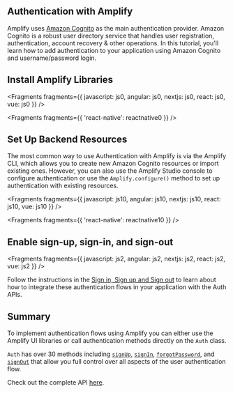## Authentication with Amplify

Amplify uses [Amazon Cognito](https://aws.amazon.com/cognito/) as the main authentication provider. Amazon Cognito is a robust user directory service that handles user registration, authentication, account recovery & other operations. In this tutorial, you'll learn how to add authentication to your application using Amazon Cognito and username/password login.

## Install Amplify Libraries


<Fragments
  fragments={{
    javascript: js0,
    angular: js0,
    nextjs: js0,
    react: js0,
    vue: js0
  }}
/>


<Fragments fragments={{ 'react-native': reactnative0 }} />

## Set Up Backend Resources

The most common way to use Authentication with Amplify is via the Amplify CLI, which allows you to create new Amazon Cognito resources or import existing ones. However, you can also use the Amplify Studio console to configure authentication or use the `Amplify.configure()` method to set up authentication with existing resources.


<Fragments
  fragments={{
    javascript: js10,
    angular: js10,
    nextjs: js10,
    react: js10,
    vue: js10
  }}
/>


<Fragments fragments={{ 'react-native': reactnative10 }} />

## Enable sign-up, sign-in, and sign-out


<Fragments
  fragments={{
    javascript: js2,
    angular: js2,
    nextjs: js2,
    react: js2,
    vue: js2
  }}
/>

Follow the instructions in the [Sign in, Sign up and Sign out](/gen1/[platform]/build-a-backend/auth/enable-sign-up/) to learn about how to integrate these authentication flows in your application with the Auth APIs.

## Summary

To implement authentication flows using Amplify you can either use the Amplify UI libraries or call authentication methods directly on the `Auth` class.

`Auth` has over 30 methods including [`signUp`](/gen1/[platform]/build-a-backend/auth/enable-sign-up/#sign-up), [`signIn`](/gen1/[platform]/build-a-backend/auth/enable-sign-up/#sign-in), [`forgotPassword`](/gen1/[platform]/build-a-backend/auth/manage-user-session/#forgot-password), and [`signOut`](/gen1/[platform]/build-a-backend/auth/enable-sign-up/#sign-out) that allow you full control over all aspects of the user authentication flow.

Check out the complete API [here](https://aws-amplify.github.io/amplify-js/api/modules/aws_amplify.auth.html).
